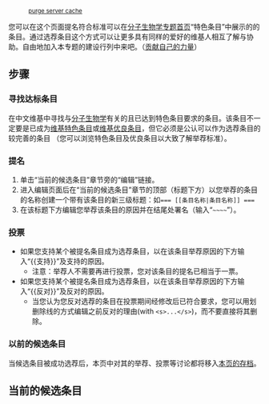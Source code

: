 :<small>[http://en.wikipedia.org/w/wiki.phtml?title=http://zh.wikipedia.org/wiki/Portal:分子生物学/选荐条目提名&action=purge purge server cache]</small> 
您可以在这个页面提名符合标准可以在[[portal:分子生物学|分子生物学专题首页]]“特色条目”中展示的的条目。通过选荐条目这个方式可以让更多具有同样的爱好的维基人相互了解与协助。自由地加入本专题的建设行列中来吧。（[[:en:Wikipedia:Portal#How_to_get_involved|贡献自己的力量]]）
== 步骤 == 
=== 寻找达标条目 === 
在中文维基中寻找与[[分子生物学|分子生物学]]有关的且已达到特色条目要求的条目。该条目不一定要是已成为[[Wikipedia:特色条目|维基特色条目]]或[[Wikipedia:优良条目|维基优良条目]]，但它必须是公认可以作为选荐条目的较完善的条目 （您可以浏览特色条目及优良条目以大致了解举荐标准）。
=== 提名 === 
# 单击“当前的候选条目”章节旁的“编辑”链接。
# 进入编辑页面后在“当前的候选条目”章节的顶部（标题下方）以您举荐的条目的名称创建一个带有该条目的新三级标题：如<tt><nowiki>=== [[条目名称|条目名称]] ===</nowiki></tt> 
# 在该标题下方编辑您举荐该条目的原因并在结尾处署名（输入“<tt><nowiki>~~~~</nowiki></tt>”）。
=== 投票 === 
* 如果您支持某个被提名条目成为选荐条目，以在该条目举荐原因的下方输入“<nowiki>{{支持}}</nowiki>”及支持的原因。
** 注意：举荐人不需要再进行投票，您对该条目的提名已相当于一票。
* 如果您支持某个被提名条目成为选荐条目，以在该条目举荐原因的下方输入“<nowiki>{{反对}}</nowiki>”及反对的原因。
** 当您认为您反对选荐的条目在投票期间经修改后已符合要求，您可以用划删除线的方式编辑之前反对的理由(with <tt><nowiki><s>...</s></nowiki></tt>)，而不要直接将其删除。
=== 以前的候选条目 === 
当候选条目被成功选荐后，本页中对其的举荐、投票等讨论都将移入[[Portal:分子生物学/选荐条目存档|本页的存档]]。
== 当前的候选条目 == 
<!-- 请在本横字下方编辑您对条目的提名 -->